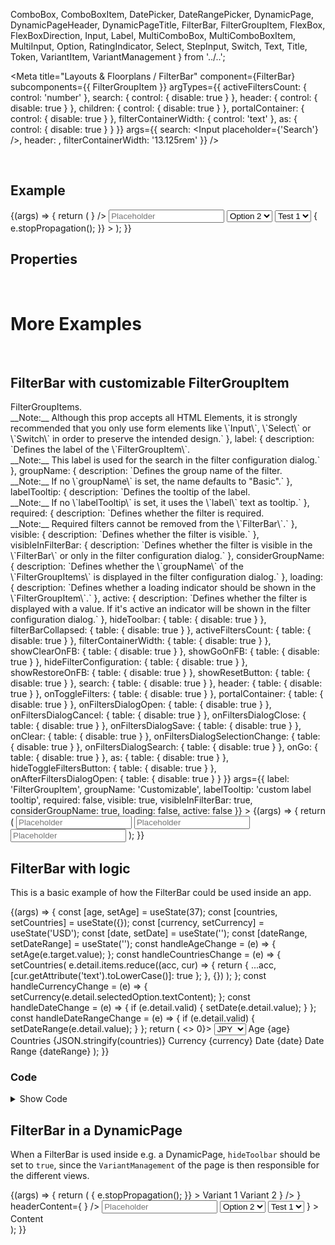   ComboBox,
  ComboBoxItem,
  DatePicker,
  DateRangePicker,
  DynamicPage,
  DynamicPageHeader,
  DynamicPageTitle,
  FilterBar,
  FilterGroupItem,
  FlexBox,
  FlexBoxDirection,
  Input,
  Label,
  MultiComboBox,
  MultiComboBoxItem,
  MultiInput,
  Option,
  RatingIndicator,
  Select,
  StepInput,
  Switch,
  Text,
  Title,
  Token,
  VariantItem,
  VariantManagement
} from '../..';

<Meta
  title="Layouts & Floorplans / FilterBar"
  component={FilterBar}
  subcomponents={{ FilterGroupItem }}
  argTypes={{
    activeFiltersCount: { control: 'number' },
    search: { control: { disable: true } },
    header: { control: { disable: true } },
    children: { control: { disable: true } },
    portalContainer: { control: { disable: true } },
    filterContainerWidth: { control: 'text' },
    as: { control: { disable: true } }
  }}
  args={{
    search: <Input placeholder={'Search'} />,
    header: <Title>Test</Title>,
    filterContainerWidth: '13.125rem'
  }}
/>

<DocsHeader />

<br />

## Example

<Canvas>
  <Story name="Default">
    {(args) => {
      return (
        <FilterBar {...args}>
          <FilterGroupItem label="StepInput" required>
            <StepInput required />
          </FilterGroupItem>
          <FilterGroupItem label="RatingIndicator">
            <RatingIndicator />
          </FilterGroupItem>
          <FilterGroupItem label="MultiInput" active>
            <MultiInput
              tokens={
                <>
                  <Token text="Argentina" selected />
                  <Token text="Bulgaria" />
                  <Token text="England" />
                  <Token text="Finland" />
                </>
              }
            />
          </FilterGroupItem>
          <FilterGroupItem label="Input">
            <Input placeholder="Placeholder" />
          </FilterGroupItem>
          <FilterGroupItem label="Switch">
            <Switch />
          </FilterGroupItem>
          <FilterGroupItem label="SELECT w/ initial selected">
            <Select>
              <Option>Option 1</Option>
              <Option selected>Option 2</Option>
              <Option>Option 3</Option>
              <Option>Option 4</Option>
            </Select>
          </FilterGroupItem>
          <FilterGroupItem label="SELECT w/o initial selected">
            <Select>
              <Option data-key="Test 1" selected icon="add">
                Test 1
              </Option>
              <Option data-key="Test 2" icon="add">
                Test 2
              </Option>
              <Option data-key="Test 3" icon="add">
                Test 3
              </Option>
              <Option data-key="Test 4" icon="add">
                Test 4
              </Option>
              <Option data-key="Test 5" icon="add">
                Test 5
              </Option>
            </Select>
          </FilterGroupItem>
          <FilterGroupItem label="MultBox w/ initial selected" groupName="Group 1">
            <MultiComboBox
              onSelectionChange={(e) => {
                e.stopPropagation();
              }}
            >
              <MultiComboBoxItem text="MultiComboBoxItem 1" />
              <MultiComboBoxItem selected text="MultiComboBoxItem 2" />
              <MultiComboBoxItem text="MultiComboBoxItem 3" />
              <MultiComboBoxItem selected text="MultiComboBoxItem 4" />
            </MultiComboBox>
          </FilterGroupItem>
          <FilterGroupItem label="ComboBox w/o initial selected" groupName="Group 2">
            <ComboBox>
              <ComboBoxItem text="ComboBoxItem 1" />
              <ComboBoxItem text="ComboBoxItem 2" />
              <ComboBoxItem text="ComboBoxItem 3" />
              <ComboBoxItem text="ComboBoxItem 4" />
            </ComboBox>
          </FilterGroupItem>
          <FilterGroupItem label="Date Picker" groupName="Group 2">
            <DateRangePicker style={{ minWidth: 'auto' }} />
          </FilterGroupItem>
        </FilterBar>
      );
    }}
  </Story>
</Canvas>

## Properties

<ArgsTableWithNote story="Default" />

<br />

# More Examples

<br />

## FilterBar with customizable FilterGroupItem

<Canvas>
  <Story
    name="with customizable FilterGroupItem"
    argTypes={{
      children: {
        description: `Content of the <code>FilterGroupItems</code>.<br />__Note:__ Although this prop accepts all HTML Elements, it is strongly recommended that you only use form elements like \`Input\`, \`Select\` or \`Switch\` in order to preserve the intended design.`
      },
      label: {
        description: `Defines the label of the \`FilterGroupItem\`.<br />__Note:__ This label is used for the search in the filter configuration dialog.`
      },
      groupName: {
        description: `Defines the group name of the filter.<br />__Note:__ If no \`groupName\` is set, the name defaults to "Basic".`
      },
      labelTooltip: {
        description: `Defines the tooltip of the label.<br />__Note:__ If no \`labelTooltip\` is set, it uses the \`label\` text as tooltip.`
      },
      required: {
        description: `Defines whether the filter is required.<br />__Note:__ Required filters cannot be removed from the \`FilterBar\`.`
      },
      visible: { description: `Defines whether the filter is visible.` },
      visibleInFilterBar: {
        description: `Defines whether the filter is visible in the \`FilterBar\` or only in the filter configuration dialog.`
      },
      considerGroupName: {
        description: `Defines whether the \`groupName\` of the \`FilterGroupItems\` is displayed in the filter configuration dialog.`
      },
      loading: {
        description: `Defines whether a loading indicator should be shown in the \`FilterGroupItem\`.`
      },
      active: {
        description: `Defines whether the filter is displayed with a value. If it's active an indicator will be shown in the filter configuration dialog.`
      },
      hideToolbar: { table: { disable: true } },
      filterBarCollapsed: { table: { disable: true } },
      activeFiltersCount: { table: { disable: true } },
      filterContainerWidth: { table: { disable: true } },
      showClearOnFB: { table: { disable: true } },
      showGoOnFB: { table: { disable: true } },
      hideFilterConfiguration: { table: { disable: true } },
      showRestoreOnFB: { table: { disable: true } },
      showResetButton: { table: { disable: true } },
      search: { table: { disable: true } },
      header: { table: { disable: true } },
      onToggleFilters: { table: { disable: true } },
      portalContainer: { table: { disable: true } },
      onFiltersDialogOpen: { table: { disable: true } },
      onFiltersDialogCancel: { table: { disable: true } },
      onFiltersDialogClose: { table: { disable: true } },
      onFiltersDialogSave: { table: { disable: true } },
      onClear: { table: { disable: true } },
      onFiltersDialogSelectionChange: { table: { disable: true } },
      onFiltersDialogSearch: { table: { disable: true } },
      onGo: { table: { disable: true } },
      as: { table: { disable: true } },
      hideToggleFiltersButton: { table: { disable: true } },
      onAfterFiltersDialogOpen: { table: { disable: true } }
    }}
    args={{
      label: 'FilterGroupItem',
      groupName: 'Customizable',
      labelTooltip: 'custom label tooltip',
      required: false,
      visible: true,
      visibleInFilterBar: true,
      considerGroupName: true,
      loading: false,
      active: false
    }}
  >
    {(args) => {
      return (
        <FilterBar considerGroupName>
          <FilterGroupItem
            label={args.label}
            groupName={args.groupName}
            labelTooltip={args.labelTooltip}
            required={args.required}
            visible={args.visible}
            visibleInFilterBar={args.visibleInFilterBar}
            considerGroupName={args.considerGroupName}
            loading={args.loading}
            active={args.active}
          >
            <Input placeholder="Placeholder" />
          </FilterGroupItem>
          <FilterGroupItem label="Filter 1" groupName="Not customizable">
            <Input placeholder="Placeholder" />
          </FilterGroupItem>
          <FilterGroupItem label="Filter 2" groupName="Not customizable">
            <Input placeholder="Placeholder" />
          </FilterGroupItem>
        </FilterBar>
      );
    }}
  </Story>
</Canvas>

<ArgsTableWithNote
  hideTabContainer
  story="with customizable FilterGroupItem"
  noteText="The table below shows the props of the first FilterGroupItem."
/>

## FilterBar with logic

This is a basic example of how the FilterBar could be used inside an app.

<Canvas>
  <Story name="with logic">
    {(args) => {
      const [age, setAge] = useState(37);
      const [countries, setCountries] = useState({});
      const [currency, setCurrency] = useState('USD');
      const [date, setDate] = useState('');
      const [dateRange, setDateRange] = useState('');
      const handleAgeChange = (e) => {
        setAge(e.target.value);
      };
      const handleCountriesChange = (e) => {
        setCountries(
          e.detail.items.reduce((acc, cur) => {
            return { ...acc, [cur.getAttribute('text').toLowerCase()]: true };
          }, {})
        );
      };
      const handleCurrencyChange = (e) => {
        setCurrency(e.detail.selectedOption.textContent);
      };
      const handleDateChange = (e) => {
        if (e.detail.valid) {
          setDate(e.detail.value);
        }
      };
      const handleDateRangeChange = (e) => {
        if (e.detail.valid) {
          setDateRange(e.detail.value);
        }
      };
      return (
        <>
          <FilterBar>
            <FilterGroupItem label="Age" active={!!age} required>
              <StepInput value={age} onChange={handleAgeChange} required />
            </FilterGroupItem>
            <FilterGroupItem label="Countries" active={Object.keys(countries).length > 0}>
              <MultiComboBox onSelectionChange={handleCountriesChange}>
                <MultiComboBoxItem text="Argentina" selected={countries.argentina} />
                <MultiComboBoxItem text="Bulgaria" selected={countries.bulgaria} />
                <MultiComboBoxItem text="Finland" selected={countries.finland} />
                <MultiComboBoxItem text="Germany" selected={countries.germany} />
                <MultiComboBoxItem text="Ireland" selected={countries.ireland} />
                <MultiComboBoxItem text="Ukraine" selected={countries.ukraine} />
                <MultiComboBoxItem text="USA" selected={countries.usa} />
              </MultiComboBox>
            </FilterGroupItem>
            <FilterGroupItem label="Currency" active={!!currency}>
              <Select onChange={handleCurrencyChange}>
                <Option additionalText="€" selected={currency === 'EUR'}>
                  EUR
                </Option>
                <Option additionalText="$" selected={currency === 'USD'}>
                  USD
                </Option>
                <Option additionalText="£" selected={currency === 'GBP'}>
                  GBP
                </Option>
                <Option additionalText="₺" selected={currency === 'TRY'}>
                  TRY
                </Option>
                <Option additionalText="¥" selected={currency === 'JPY'}>
                  JPY
                </Option>
              </Select>
            </FilterGroupItem>
            <FilterGroupItem label="Date" active={!!date}>
              <DatePicker value={date} onChange={handleDateChange} style={{ minWidth: 'auto' }} on />
            </FilterGroupItem>
            <FilterGroupItem label="Date Range" active={!!dateRange} visibleInFilterBar={false}>
              <DateRangePicker value={dateRange} onChange={handleDateRangeChange} style={{ minWidth: 'auto' }} on />
            </FilterGroupItem>
          </FilterBar>
          <FlexBox direction={FlexBoxDirection.Column}>
            <FlexBox>
              <Label showColon>Age</Label>
              <Text>{age}</Text>
            </FlexBox>
            <FlexBox>
              <Label showColon>Countries</Label>
              <Text>{JSON.stringify(countries)}</Text>
            </FlexBox>
            <FlexBox>
              <Label showColon>Currency</Label>
              <Text>{currency}</Text>
            </FlexBox>
            <FlexBox>
              <Label showColon>Date</Label>
              <Text>{date}</Text>
            </FlexBox>
            <FlexBox>
              <Label showColon>Date Range</Label>
              <Text>{dateRange}</Text>
            </FlexBox>
          </FlexBox>
        </>
      );
    }}
  </Story>
</Canvas>

### Code

<details>

<summary>Show Code</summary>

```jsx
const FilterBarComponent = (args) => {
  const [age, setAge] = useState(37);
  const [countries, setCountries] = useState({});
  const [currency, setCurrency] = useState('USD');
  const [date, setDate] = useState('');
  const [dateRange, setDateRange] = useState('');
  const handleAgeChange = (e) => {
    setAge(e.target.value);
  };
  const handleCountriesChange = (e) => {
    setCountries(
      e.detail.items.reduce((acc, cur) => {
        return { ...acc, [cur.getAttribute('text').toLowerCase()]: true };
      }, {})
    );
  };
  const handleCurrencyChange = (e) => {
    setCurrency(e.detail.selectedOption.textContent);
  };
  const handleDateChange = (e) => {
    if (e.detail.valid) {
      setDate(e.detail.value);
    }
  };
  const handleDateRangeChange = (e) => {
    if (e.detail.valid) {
      setDateRange(e.detail.value);
    }
  };
  return (
    <>
      <FilterBar>
        <FilterGroupItem label="Age" active={!!age} required>
          <StepInput value={age} onChange={handleAgeChange} required />
        </FilterGroupItem>
        <FilterGroupItem label="Countries" active={Object.keys(countries).length > 0}>
          <MultiComboBox onSelectionChange={handleCountriesChange}>
            <MultiComboBoxItem text="Argentina" selected={countries.argentina} />
            <MultiComboBoxItem text="Bulgaria" selected={countries.bulgaria} />
            <MultiComboBoxItem text="Finland" selected={countries.finland} />
            <MultiComboBoxItem text="Germany" selected={countries.germany} />
            <MultiComboBoxItem text="Ireland" selected={countries.ireland} />
            <MultiComboBoxItem text="Ukraine" selected={countries.ukraine} />
            <MultiComboBoxItem text="USA" selected={countries.usa} />
          </MultiComboBox>
        </FilterGroupItem>
        <FilterGroupItem label="Currency" active={!!currency}>
          <Select onChange={handleCurrencyChange}>
            <Option additionalText="€" selected={currency === 'EUR'}>
              EUR
            </Option>
            <Option additionalText="$" selected={currency === 'USD'}>
              USD
            </Option>
            <Option additionalText="£" selected={currency === 'GBP'}>
              GBP
            </Option>
            <Option additionalText="₺" selected={currency === 'TRY'}>
              TRY
            </Option>
            <Option additionalText="¥" selected={currency === 'JPY'}>
              JPY
            </Option>
          </Select>
        </FilterGroupItem>
        <FilterGroupItem label="Date" active={!!date}>
          <DatePicker value={date} onChange={handleDateChange} style={{ minWidth: 'auto' }} on />
        </FilterGroupItem>
        <FilterGroupItem label="Date Range" active={!!dateRange} visibleInFilterBar={false}>
          <DateRangePicker value={dateRange} onChange={handleDateRangeChange} style={{ minWidth: 'auto' }} on />
        </FilterGroupItem>
      </FilterBar>
      <FlexBox direction={FlexBoxDirection.Column}>
        <FlexBox>
          <Label showColon>Age</Label>
          <Text>{age}</Text>
        </FlexBox>
        <FlexBox>
          <Label showColon>Countries</Label>
          <Text>{JSON.stringify(countries)}</Text>
        </FlexBox>
        <FlexBox>
          <Label showColon>Currency</Label>
          <Text>{currency}</Text>
        </FlexBox>
        <FlexBox>
          <Label showColon>Date</Label>
          <Text>{date}</Text>
        </FlexBox>
        <FlexBox>
          <Label showColon>Date Range</Label>
          <Text>{dateRange}</Text>
        </FlexBox>
      </FlexBox>
    </>
  );
};
```

</details>

## FilterBar in a DynamicPage

When a FilterBar is used inside e.g. a DynamicPage, `hideToolbar` should be set to `true`, since the `VariantManagement` of
the page is then responsible for the different views.

<Canvas>
  <Story name="in DynamicPage">
    {(args) => {
      return (
        <DynamicPage
          headerTitle={
            <DynamicPageTitle
              interact
              header={
                <VariantManagement
                  onClick={(e) => {
                    e.stopPropagation();
                  }}
                >
                  <VariantItem>Variant 1</VariantItem>
                  <VariantItem selected>Variant 2</VariantItem>
                </VariantManagement>
              }
            />
          }
          headerContent={
            <DynamicPageHeader>
              <FilterBar {...args} hideToolbar>
                <FilterGroupItem label="StepInput">
                  <StepInput />
                </FilterGroupItem>
                <FilterGroupItem label="MultiInput" active required>
                  <MultiInput
                    required
                    tokens={
                      <>
                        <Token text="Argentina" selected />
                        <Token text="Bulgaria" />
                        <Token text="England" />
                        <Token text="Finland" />
                      </>
                    }
                  />
                </FilterGroupItem>
                <FilterGroupItem label="Input">
                  <Input placeholder="Placeholder" />
                </FilterGroupItem>
                <FilterGroupItem label="Switch" visibleInFilterBar={false}>
                  <Switch />
                </FilterGroupItem>
                <FilterGroupItem label="SELECT w/ initial selected" visibleInFilterBar={false}>
                  <Select>
                    <Option>Option 1</Option>
                    <Option selected>Option 2</Option>
                    <Option>Option 3</Option>
                    <Option>Option 4</Option>
                  </Select>
                </FilterGroupItem>
                <FilterGroupItem label="SELECT w/o initial selected" visibleInFilterBar={false}>
                  <Select>
                    <Option data-key="Test 1" selected icon="add">
                      Test 1
                    </Option>
                    <Option data-key="Test 2" icon="add">
                      Test 2
                    </Option>
                    <Option data-key="Test 3" icon="add">
                      Test 3
                    </Option>
                    <Option data-key="Test 4" icon="add">
                      Test 4
                    </Option>
                    <Option data-key="Test 5" icon="add">
                      Test 5
                    </Option>
                  </Select>
                </FilterGroupItem>
                <FilterGroupItem label="MultBox w/ initial selected" groupName="Group 1" visibleInFilterBar={false}>
                  <MultiComboBox>
                    <MultiComboBoxItem text="MultiComboBoxItem 1" />
                    <MultiComboBoxItem selected text="MultiComboBoxItem 2" />
                    <MultiComboBoxItem text="MultiComboBoxItem 3" />
                    <MultiComboBoxItem selected text="MultiComboBoxItem 4" />
                  </MultiComboBox>
                </FilterGroupItem>
                <FilterGroupItem label="ComboBox w/o initial selected" groupName="Group 2" visibleInFilterBar={false}>
                  <ComboBox>
                    <ComboBoxItem text="ComboBoxItem 1" />
                    <ComboBoxItem text="ComboBoxItem 2" />
                    <ComboBoxItem text="ComboBoxItem 3" />
                    <ComboBoxItem text="ComboBoxItem 4" />
                  </ComboBox>
                </FilterGroupItem>
                <FilterGroupItem label="Date Picker" groupName="Group 2">
                  <DateRangePicker style={{ minWidth: 'auto' }} />
                </FilterGroupItem>
              </FilterBar>
            </DynamicPageHeader>
          }
        >
          <div
            style={{
              background: 'cadetblue',
              height: '200px',
              display: 'flex',
              alignItems: 'center',
              justifyContent: 'center'
            }}
          >
            <Text style={{ color: 'white' }}>Content</Text>
          </div>
        </DynamicPage>
      );
    }}
  </Story>
</Canvas>

<Footer />
